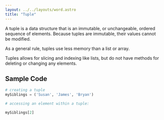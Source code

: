 ```yaml
---
layout: ../../layouts/word.astro
title: "Tuple"
---
```


A tuple is a data structure that is an immutable, or unchangeable, ordered sequence of elements. Because tuples are immutable, their values cannot be modified.

As a general rule, tuples use less memory than a list or array.

Tuples allows for slicing and indexing like lists, but do not have methods for deleting or changing any elements.

## Sample Code

```python
# creating a tuple 
mySiblings = ('Susan', 'James', 'Bryan')

# accessing an element within a tuple:

mySiblings[2]
```
